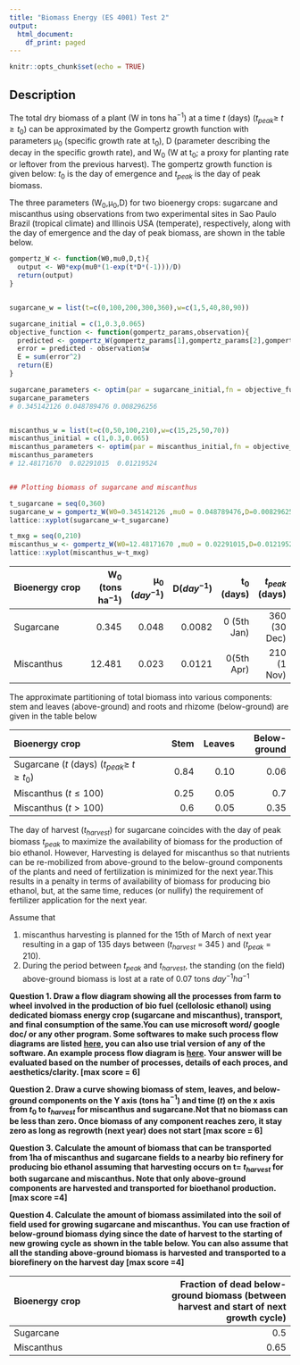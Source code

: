 ```yaml
---
title: "Biomass Energy (ES 4001) Test 2"
output:
  html_document:
    df_print: paged
---
```


```r
knitr::opts_chunk$set(echo = TRUE)
```

## Description
The total dry biomass of a plant (W in tons ha$^{-1}$) at a time $t$ (days) ($t_{peak} \ge$ $t \ge t$~0~) can be approximated by the Gompertz growth function with parameters μ~0~ (specific growth rate at t~0~), D (parameter describing the decay in the specific growth rate), and W~0~ (W at t~0~; a proxy for planting rate or leftover from the previous harvest). The gompertz growth function is given below:
\begin{align}
W = W_{0}e^{\frac{\mu_{0}(1-e^{-Dt})}{D}}
\end{align}
$t$~0~ is the day of emergence and $t_{peak}$ is the day of peak biomass.


The three parameters (W~0~,μ~0~,D) for two bioenergy crops: sugarcane and miscanthus using observations from two experimental sites in Sao Paulo Brazil (tropical climate) and Illinois USA (temperate), respectively, along with the day of emergence and the day of peak biomass, are shown in the table below.





```r
gompertz_W <- function(W0,mu0,D,t){
  output <- W0*exp(mu0*(1-exp(t*D*(-1)))/D)
  return(output)
}


sugarcane_w = list(t=c(0,100,200,300,360),w=c(1,5,40,80,90))

sugarcane_initial = c(1,0.3,0.065)
objective_function <- function(gompertz_params,observation){
  predicted <- gompertz_W(gompertz_params[1],gompertz_params[2],gompertz_params[3],observation$t)
  error = predicted - observation$w
  E = sum(error^2)
  return(E)
}

sugarcane_parameters <- optim(par = sugarcane_initial,fn = objective_function,observation=sugarcane_w)
sugarcane_parameters
# 0.345142126 0.048789476 0.008296256


miscanthus_w = list(t=c(0,50,100,210),w=c(15,25,50,70))
miscanthus_initial = c(1,0.3,0.065)
miscanthus_parameters <- optim(par = miscanthus_initial,fn = objective_function,observation=miscanthus_w)
miscanthus_parameters
# 12.48171670  0.02291015  0.01219524


## Plotting biomass of sugarcane and miscanthus

t_sugarcane = seq(0,360)
sugarcane_w = gompertz_W(W0=0.345142126 ,mu0 = 0.048789476,D=0.008296256,t=t_sugarcane)
lattice::xyplot(sugarcane_w~t_sugarcane)

t_mxg = seq(0,210)
miscanthus_w <- gompertz_W(W0=12.48171670 ,mu0 = 0.02291015,D=0.01219524,t=t_mxg)
lattice::xyplot(miscanthus_w~t_mxg)

```


|Bioenergy crop|W~0~ (tons ha$^{-1}$) |μ~0~ ($day^{-1}$)| D($day^{-1}$)| t~0~ (days)|  $t_{peak}$ (days)|
|:------------|----:|---:|----:|---:|---:|
|Sugarcane    | 0.345  | 0.048|  0.0082|      0 (5th Jan)|         360 (30 Dec)|
|Miscanthus   | 12.481|  0.023|  0.0121|      0(5th Apr)|         210 (1 Nov)|

The approximate partitioning of total biomass into various components: stem and leaves (above-ground) and roots and rhizome (below-ground) are given in the table below

|Bioenergy crop| Stem | Leaves| Below-ground|
|:------------|----:|---:|----:|
|Sugarcane ($t$ (days) ($t_{peak} \ge$ $t \ge t$~0~)   | 0.84  | 0.10|  0.06|     
|Miscanthus ($t \le 100$)  | 0.25|  0.05|  0.7|  
|Miscanthus ($t \gt 100$)   | 0.6|  0.05|  0.35| 


The day of harvest ($t_{harvest}$) for sugarcane coincides with the day of peak biomass $t_{peak}$ to maximize the availability of biomass for the production of bio ethanol. However, Harvesting is delayed for miscanthus so that nutrients can be re-mobilized from above-ground to the below-ground components of the plants and need of fertilization is minimized for the next year.This results in a penalty in terms of availability of biomass for producing bio ethanol, but, at the same time, reduces (or nullify) the requirement of fertilizer application for the next year.

Assume that 

1. miscanthus harvesting is planned for the 15th of March of next year resulting in a gap of 135 days between  ($t_{harvest}$ = 345 ) and ($t_{peak}$ = 210). 
2. During the period between $t_{peak}$ and $t_{harvest}$, the standing (on the field) above-ground biomass is lost at a rate of 0.07 tons $day^{-1} ha^{-1}$

**Question 1. Draw a flow diagram showing all the processes from farm to wheel involved in the production of bio fuel (cellolosic ethanol) using dedicated biomass energy crop (sugarcane and miscanthus), transport, and final consumption of the same.You can use microsoft word/ google doc/ or any other program. Some softwares to make such process flow diagrams are listed [here](https://www.edrawsoft.com/5-best-process-flow-diagram-software.html), you can also use trial version of any of the software. An example process flow diagram is [here](https://www.researchgate.net/publication/286954336_Comparison_of_the_potential_for_ethanol_production_from_rice_straw_in_Vietnam_and_Japan_via_techno-economic_evaluation/figures?lo=1). Your answer will be evaluated based on the number of processes, details of each proces, and aesthetics/clarity. [max score = 6]**

**Question 2. Draw a curve showing biomass of stem, leaves, and below-ground components on the Y axis (tons ha$^{-1}$) and time ($t$) on the x axis from $t_{0}$ to $t_{harvest}$ for miscanthus and sugarcane.Not that no biomass can be less than zero. Once biomass of any component reaches zero, it stay zero as long as regrowth (next year) does not start [max score = 6]**


**Question 3. Calculate the amount of biomass that can be transported from 1ha of miscanthus and sugarcane fields to a nearby bio refinery for producing bio ethanol assuming that harvesting occurs on t= $t_{harvest}$ for both sugarcane and miscanthus. Note that only above-ground components are harvested and transported for bioethanol production. [max score =4]**

**Question 4. Calculate the amount of biomass assimilated into the soil of field used for growing sugarcane and miscanthus. You can use fraction of below-ground biomass dying since the date of harvest to the starting of new growing cycle as shown in the table below. You can also assume that all the standing above-ground biomass is harvested and transported to a biorefinery on the harvest day [max score =4] **


|Bioenergy crop| Fraction of dead below-ground biomass (between harvest and start of next growth cycle)|
|:----|----:|
|Sugarcane    | 0.5|     
|Miscanthus   | 0.65|  
 


